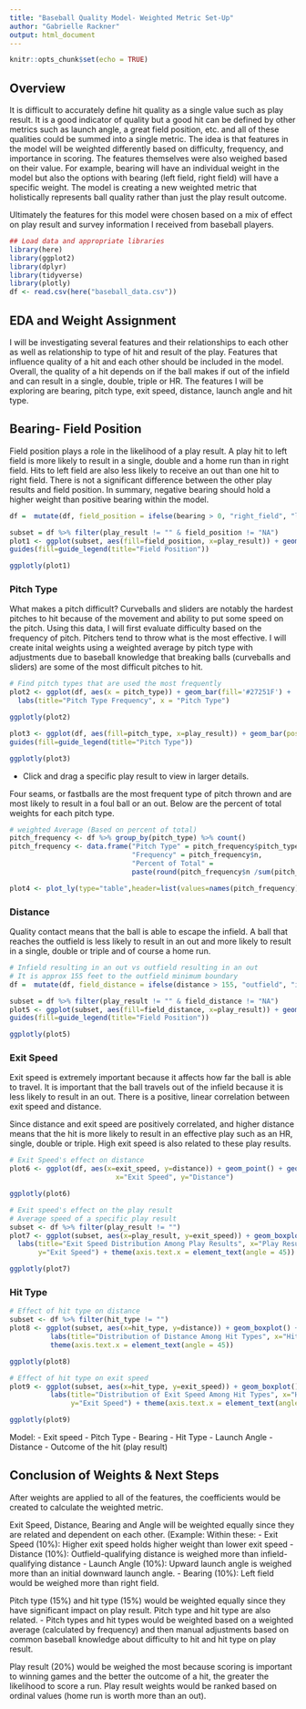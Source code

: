 ---
title: "Baseball Quality Model- Weighted Metric Set-Up"
author: "Gabrielle Rackner"
output: html_document
---

```{r setup, include=FALSE}
knitr::opts_chunk$set(echo = TRUE)
```

## Overview

It is difficult to accurately define hit quality as a single value such as play result. It is a good indicator of quality but a good hit can be defined by other metrics such as launch angle, a great field position, etc. and all of these qualities could be summed into a single metric. The idea is that features in the model will be weighted differently based on difficulty, frequency, and importance in scoring. The features themselves were also weighed based on their value. For example, bearing will have an individual weight in the model but also the options with bearing (left field, right field) will have a specific weight. The model is creating a new weighted metric that holistically represents ball quality rather than just the play result outcome.

Ultimately the features for this model were chosen based on a mix of effect on play result and survey information I received from baseball players.

```{r, include=FALSE}
## Load data and appropriate libraries
library(here)
library(ggplot2)
library(dplyr)
library(tidyverse)
library(plotly)
df <- read.csv(here("baseball_data.csv"))

```

## EDA and Weight Assignment

I will be investigating several features and their relationships to each other as well as relationship to type of hit and result of the play. Features that influence quality of a hit and each other should be included in the model. Overall, the quality of a hit depends on if the ball makes if out of the infield and can result in a single, double, triple or HR. The features I will be exploring are bearing, pitch type, exit speed, distance, launch angle and hit type.

## Bearing- Field Position

Field position plays a role in the likelihood of a play result. A play hit to left field is more likely to result in a single, double and a home run than in right field. Hits to left field are also less likely to receive an out than one hit to right field. There is not a significant difference between the other play results and field position. In summary, negative bearing should hold a higher weight than positive bearing within the model.

```{r, include = FALSE}
df =  mutate(df, field_position = ifelse(bearing > 0, "right_field", "left_field"))
```

```{r, echo = FALSE}
subset = df %>% filter(play_result != "" & field_position != "NA")
plot1 <- ggplot(subset, aes(fill=field_position, x=play_result)) + geom_bar(position="dodge") + labs(title = "Play Result Frequency by Field Position", x = "Play Result") + theme(axis.text.x = element_text(angle = 45)) +
guides(fill=guide_legend(title="Field Position"))

ggplotly(plot1)
```

### Pitch Type

What makes a pitch difficult? Curveballs and sliders are notably the hardest pitches to hit because of the movement and ability to put some speed on the pitch. Using this data, I will first evaluate difficulty based on the frequency of pitch. Pitchers tend to throw what is the most effective. I will create inital weights using a weighted average by pitch type with adjustments due to baseball knowledge that breaking balls (curveballs and sliders) are some of the most difficult pitches to hit. 

```{r, echo=FALSE}
# Find pitch types that are used the most frequently
plot2 <- ggplot(df, aes(x = pitch_type)) + geom_bar(fill='#27251F') +
  labs(title="Pitch Type Frequency", x = "Pitch Type")

ggplotly(plot2)
```


```{r, echo=FALSE}

plot3 <- ggplot(df, aes(fill=pitch_type, x=play_result)) + geom_bar(position="dodge") + labs(title = "Play Result Frequency by Pitch Type", x = "Play Result") + theme(axis.text.x = element_text(angle = 45)) +
guides(fill=guide_legend(title="Pitch Type"))

ggplotly(plot3)

```
* Click and drag a specific play result to view in larger details. 

Four seams, or fastballs are the most frequent type of pitch thrown and are most likely to result in a foul ball or an out. Below are the percent of total weights for each pitch type. 

```{r, echo=FALSE} 
# weighted Average (Based on percent of total)
pitch_frequency <- df %>% group_by(pitch_type) %>% count()
pitch_frequency <- data.frame("Pitch Type" = pitch_frequency$pitch_type,
                              "Frequency" = pitch_frequency$n,
                              "Percent of Total" =
                              paste(round(pitch_frequency$n /sum(pitch_frequency$n)*100), "%"))

plot4 <- plot_ly(type="table",header=list(values=names(pitch_frequency), fill = list(color = c("#AE8F6F", "#AE8F6F"))), cells=list(values=unname(pitch_frequency))) 
```

### Distance

Quality contact means that the ball is able to escape the infield. A ball that reaches the outfield is less likely to result in an out and more likely to result in a single, double or triple and of course a home run. 

```{r, include=FALSE}
# Infield resulting in an out vs outfield resulting in an out
# It is approx 155 feet to the outfield minimum boundary
df =  mutate(df, field_distance = ifelse(distance > 155, "outfield", "infield"))
```

```{r, echo = FALSE}
subset = df %>% filter(play_result != "" & field_distance != "NA")
plot5 <- ggplot(subset, aes(fill=field_distance, x=play_result)) + geom_bar(position="dodge") + labs(title = "Play Result Frequency Within Infield vs Outfield", x = "Play Result") + theme(axis.text.x = element_text(angle = 45)) +
guides(fill=guide_legend(title="Field Position"))

ggplotly(plot5)
```


### Exit Speed

Exit speed is extremely important because it affects how far the ball is able to travel. It is important that the ball travels out of the infield because it is less likely to result in an out. There is a positive, linear correlation between exit speed and distance.

Since distance and exit speed are positively correlated, and higher distance means that the hit is more likely to result in an effective play such as an HR, single, double or triple. High exit speed is also related to these play results. 

```{r, echo=FALSE, messages=FALSE, warnings=FALSE}
# Exit Speed's effect on distance
plot6 <- ggplot(df, aes(x=exit_speed, y=distance)) + geom_point() + geom_smooth(method=lm) + labs(title="Distance Ball Traveled vs Exit Speed", 
                          x="Exit Speed", y="Distance")

ggplotly(plot6)
```

```{r, echo=FALSE, warning=FALSE}
# Exit speed's effect on the play result
# Average speed of a specific play result
subset <- df %>% filter(play_result != "")
plot7 <- ggplot(subset, aes(x=play_result, y=exit_speed)) + geom_boxplot() +
  labs(title="Exit Speed Distribution Among Play Results", x="Play Result",
       y="Exit Speed") + theme(axis.text.x = element_text(angle = 45))

ggplotly(plot7)
```
### Hit Type

```{r, echo=FALSE}
# Effect of hit type on distance
subset <- df %>% filter(hit_type != "")
plot8 <- ggplot(subset, aes(x=hit_type, y=distance)) + geom_boxplot() +
          labs(title="Distribution of Distance Among Hit Types", x="Hit Type") +
          theme(axis.text.x = element_text(angle = 45))

ggplotly(plot8)

```

```{r, echo=FALSE, warning=FALSE}
# Effect of hit type on exit speed
plot9 <- ggplot(subset, aes(x=hit_type, y=exit_speed)) + geom_boxplot() +
          labs(title="Distribution of Exit Speed Among Hit Types", x="Hit Type",
               y="Exit Speed") + theme(axis.text.x = element_text(angle = 45))

ggplotly(plot9)
```

Model:
- Exit speed
- Pitch Type
- Bearing
- Hit Type
- Launch Angle
- Distance
- Outcome of the hit (play result)

## Conclusion of Weights & Next Steps

After weights are applied to all of the features, the coefficients would be created to calculate the weighted metric. 

Exit Speed, Distance, Bearing and Angle will be weighted equally since they are related and dependent on each other. (Example: Within these:
- Exit Speed (10%): Higher exit speed holds higher weight than lower exit speed
- Distance (10%): Outfield-qualifying distance is weighed more than infield-qualifying distance
- Launch Angle (10%): Upward launch angle is weighed more than an initial downward launch angle.
- Bearing (10%): Left field would be weighed more than right field. 


Pitch type (15%) and hit type (15%) would be weighted equally since they have significant impact on play result. Pitch type and hit type are also related. 
- Pitch types and hit types would be weighted based on a weighted average (calculated by frequency) and then manual adjustments based on common baseball knowledge about difficulty to hit and hit type on play result.

Play result (20%) would be weighed the most because scoring is important to winning games and the better the outcome of a hit, the greater the likelihood to score a run. Play result weights would be ranked based on ordinal values (home run is worth more than an out). 